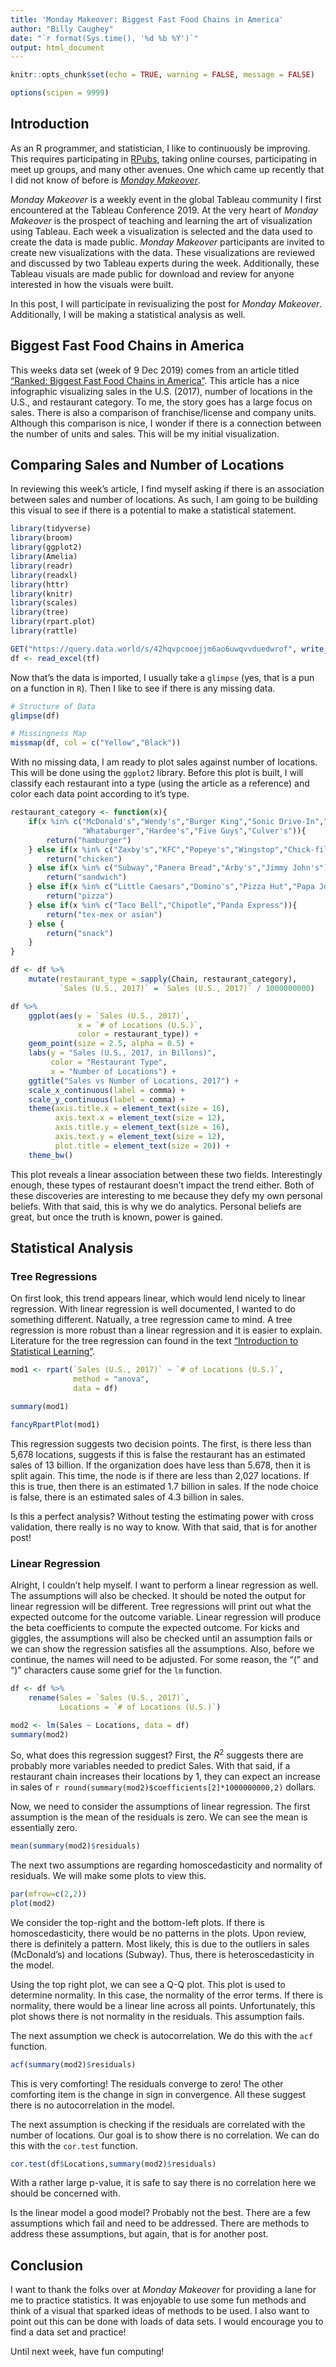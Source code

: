 ```yaml
---
title: 'Monday Makeover: Biggest Fast Food Chains in America'
author: "Billy Caughey"
date: "`r format(Sys.time(), '%d %b %Y')`"
output: html_document
---
```


```r
knitr::opts_chunk$set(echo = TRUE, warning = FALSE, message = FALSE)

options(scipen = 9999)

```

## Introduction

As an R programmer, and statistician, I like to continuously be improving. This requires participating in [RPubs]("http://www.rpubs.com/"), taking online courses, participating in meet up groups, and many other avenues. One which came up recently that I did not know of before is [_Monday Makeover_]("https://www.makeovermonday.co.uk/").

_Monday Makeover_ is a weekly event in the global Tableau community I first encountered at the Tableau Conference 2019. At the very heart of _Monday Makeover_ is the prospect of teaching and learning the art of visualization using Tableau.  Each week a visualization is selected and the data used to create the data is made public. _Monday Makeover_ participants are invited to create new visualizations with the data. These visualizations are reviewed and discussed by two Tableau experts during the week. Additionally, these Tableau visuals are made public for download and review for anyone interested in how the visuals were built.

In this post, I will participate in revisualizing the post for _Monday Makeover_. Additionally, I will be making a statistical analysis as well.

## Biggest Fast Food Chains in America

This weeks data set (week of 9 Dec 2019) comes from an article titled ["Ranked: Biggest Fast Food Chains in America"]("https://www.visualcapitalist.com/biggest-fast-food-chains-in-america/"). This article has a nice infographic visualizing sales in the U.S. (2017), number of locations in the U.S., and restaurant category. To me, the story goes has a large focus on sales. There is also a comparison of franchise/license and company units. Although this comparison is nice, I wonder if there is a connection between the number of units and sales. This will be my initial visualization.

## Comparing Sales and Number of Locations 

In reviewing this week's article, I find myself asking if there is an association between sales and number of locations. As such, I am going to be building this visual to see if there is a potential to make a statistical statement.

```r

library(tidyverse)
library(broom)
library(ggplot2)
library(Amelia)
library(readr)
library(readxl)
library(httr)
library(knitr)
library(scales)
library(tree)
library(rpart.plot)
library(rattle)

GET("https://query.data.world/s/42hqvpcooejjm6ao6uwqvvduedwrof", write_disk(tf <- tempfile(fileext = ".xlsx")))
df <- read_excel(tf)

```

Now that's the data is imported, I usually take a `glimpse` (yes, that is a pun on a function in `R`). Then I like to see if there is any missing data.

```r

# Structure of Data
glimpse(df)

# Missingness Map
missmap(df, col = c("Yellow","Black"))

```

With no missing data, I am ready to plot sales against number of locations. This will be done using the `ggplot2` library. Before this plot is built, I will classify each restaurant into a type (using the article as a reference) and color each data point according to it's type. 

```r

restaurant_category <- function(x){
    if(x %in% c("McDonald's","Wendy's","Burger King","Sonic Drive-In","Jack in the Box","Carl's Jr.",
                "Whataburger","Hardee's","Five Guys","Culver's")){
        return("hamburger")
    } else if(x %in% c("Zaxby's","KFC","Popeye's","Wingstop","Chick-fil-A","Bojangles'")){
        return("chicken")
    } else if(x %in% c("Subway","Panera Bread","Arby's","Jimmy John's")){
        return("sandwich") 
    } else if(x %in% c("Little Caesars","Domino's","Pizza Hut","Papa John's")) {
        return("pizza")
    } else if(x %in% c("Taco Bell","Chipotle","Panda Express")){
        return("tex-mex or asian")
    } else {
        return("snack")
    }
}

df <- df %>%
    mutate(restaurant_type = sapply(Chain, restaurant_category),
           `Sales (U.S., 2017)` = `Sales (U.S., 2017)` / 1000000000)

df %>%
    ggplot(aes(y = `Sales (U.S., 2017)`, 
               x = `# of Locations (U.S.)`,
               color = restaurant_type)) +
    geom_point(size = 2.5, alpha = 0.5) +
    labs(y = "Sales (U.S., 2017, in Billons)",
         color = "Restaurant Type",
         x = "Number of Locations") +
    ggtitle("Sales vs Number of Locations, 2017") +
    scale_x_continuous(label = comma) +
    scale_y_continuous(label = comma) +
    theme(axis.title.x = element_text(size = 16),
          axis.text.x = element_text(size = 12),
          axis.title.y = element_text(size = 16),
          axis.text.y = element_text(size = 12),
          plot.title = element_text(size = 20)) +
    theme_bw()

```

This plot reveals a linear association between these two fields. Interestingly enough, these types of restaurant doesn't impact the trend either. Both of these discoveries are interesting to me because they defy my own personal beliefs. With that said, this is why we do analytics. Personal beliefs are great, but once the truth is known, power is gained.

## Statistical Analysis

### Tree Regressions

On first look, this trend appears linear, which would lend nicely to linear regression. With linear regression is well documented, I wanted to do something different. Natually, a tree regression came to mind. A tree regression is more robust than a linear regression and it is easier to explain. Literature for the tree regression can found in the text ["Introduction to Statistical Learning"]("http://faculty.marshall.usc.edu/gareth-james/ISL/getbook.html").

```r

mod1 <- rpart(`Sales (U.S., 2017)` ~ `# of Locations (U.S.)`, 
              method = "anova", 
              data = df)

summary(mod1)

fancyRpartPlot(mod1)

```

This regression suggests two decision points. The first, is there less than 5,678 locations, suggests if this is false the restaurant has an estimated sales of 13 billion. If the organization does have less than 5.678, then it is split again. This time, the node is if there are less than 2,027 locations. If this is true, then there is an estimated 1.7 billion in sales. If the node choice is false, there is an estimated sales of 4.3 billion in sales.

Is this a perfect analysis? Without testing the estimating power with cross validation, there really is no way to know. With that said, that is for another post! 

### Linear Regression

Alright, I couldn't help myself. I want to perform a linear regression as well. The assumptions will also be checked. It should be noted the output for linear regression will be different. Tree regressions will print out what the expected outcome for the outcome variable. Linear regression will produce the beta coefficients to compute the expected outcome. For kicks and giggles, the assumptions will also be checked until an assumption fails or we can show the regression satisfies all the assumptions. Also, before we continue, the names will need to be adjusted. For some reason, the "(" and ")" characters cause some grief for the `lm` function.

```r

df <- df %>%
    rename(Sales = `Sales (U.S., 2017)`,
           Locations = `# of Locations (U.S.)`)

mod2 <- lm(Sales ~ Locations, data = df)
summary(mod2)

```

So, what does this regression suggest? First, the $R^2$ suggests there are probably more variables needed to predict Sales. With that said, if a restaurant chain increases their locations by 1, they can expect an increase in sales of `r round(summary(mod2)$coefficients[2]*1000000000,2)` dollars. 

Now, we need to consider the assumptions of linear regression. The first assumption is the mean of the residuals is zero. We can see the mean is essentially zero.

```r

mean(summary(mod2)$residuals)

```

The next two assumptions are regarding homoscedasticity and normality of residuals. We will make some plots to view this.

```r

par(mfrow=c(2,2))
plot(mod2)

```

We consider the top-right and the bottom-left plots. If there is homoscedasticity, there would be no patterns in the plots. Upon review, there is definitely a pattern. Most likely, this is due to the outliers in sales (McDonald's) and locations (Subway). Thus, there is heteroscedasticity in the model. 

Using the top right plot, we can see a Q-Q plot. This plot is used to determine normality. In this case, the normality of the error terms. If there is normality, there would be a linear line across all points. Unfortunately, this plot shows there is not normality in the residuals. This assumption fails.

The next assumption we check is autocorrelation. We do this with the `acf` function. 

```r

acf(summary(mod2)$residuals)

```

This is very comforting! The residuals converge to zero! The other comforting item is the change in sign in convergence. All these suggest there is no autocorrelation in the model.

The next assumption is checking if the residuals are correlated with the number of locations. Our goal is to show there is no correlation. We can do this with the `cor.test` function.

```r

cor.test(df$Locations,summary(mod2)$residuals)

```

With a rather large p-value, it is safe to say there is no correlation here we should be concerned with.

Is the linear model a good model? Probably not the best. There are a few assumptions which fail and need to be addressed. There are methods to address these assumptions, but again, that is for another post.

## Conclusion

I want to thank the folks over at _Monday Makeover_ for providing a lane for me to practice statistics. It was enjoyable to use some fun methods and think of a visual that sparked ideas of methods to be used. I also want to point out this can be done with loads of data sets. I would encourage you to find a data set and practice!

Until next week, have fun computing!